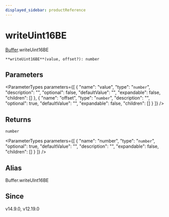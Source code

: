 ```yaml
---
displayed_sidebar: productReference
---
```



# writeUint16BE

[Buffer](../../interfaces/Buffer.mdx).writeUint16BE

`**writeUint16BE**(value, offset?): number`

## Parameters

<ParameterTypes parameters={[
  {
    "name": "value",
    "type": "`number`",
    "description": "",
    "optional": false,
    "defaultValue": "",
    "expandable": false,
    "children": []
  },
  {
    "name": "offset",
    "type": "`number`",
    "description": "",
    "optional": true,
    "defaultValue": "",
    "expandable": false,
    "children": []
  }
]} />

## Returns

`number`

<ParameterTypes parameters={[
  {
    "name": "number",
    "type": "`number`",
    "optional": true,
    "defaultValue": "",
    "description": "",
    "expandable": false,
    "children": []
  }
]} />

## Alias

Buffer.writeUInt16BE

## Since

v14.9.0, v12.19.0

